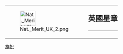 {| style="border: 1px solid {{{border|gray}}}; background-color: {{{color|#fdffe7}}};"
|rowspan="2" valign="middle" | [[File:Nat. Merit UK 2.png|50px]]
|rowspan="2" |
|style="font-size: x-large; padding: 0; vertical-align: middle; height: 1.1em;" | '''英國星章'''
|-
|style="vertical-align: middle; border-top: 1px solid gray;" | {{{1}}}
|}

<noinclude>
[[Category:維基星章模板|旗帜]]
</noinclude>